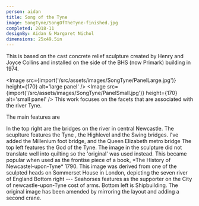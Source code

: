 ```yaml
---
person: aidan
title: Song of the Tyne
image: SongTyne/SongOfTheTyne-finished.jpg
completed: 2018-11
designBy: Aidan & Margaret Nichol
dimensions: 25x49.5in
---
```



This is based on the cast concrete relief sculpture created by Henry and Joyce Collins and installed
on the side of the BHS (now Primark) building in 1974.

<Image
  src={import('/src/assets/images/SongTyne/PanelLarge.jpg')}
  height={170}
  alt='large panel'
/>
<Image
  src={import('/src/assets/images/SongTyne/PanelSmall.jpg')}
  height={170}
  alt='small panel'
/>
This work focuses on the facets that are associated with the river Tyne.

The main features are

<TextImage left='SongTyne/BridgesOriginal.jpg' right='Bridges.svg'>
  In the top right are the bridges on the river in central Newcastle. The scuplture
  features the Tyne , the Highlevel and the Swing bridges. I've added the Millenium foot
  bridge, and the Queen Elizabeth metro bridge
</TextImage>
<TextImage left='SongTyne/TyneGod1.jpg' right='SongTyne/TyneGod2.jpg'>
  The top left features the God of the Tyne. The image in the sculpture did not translate
  well into quilting so the 'original' was used instead. This became popular when used as
  the frontise piece of a book, *The History of Newcastel-upon-Tyne* 1790. This image was
  derived from one of the sculpted heads on Sommerset House in London, depicting the seven
  river of England
</TextImage>
<TextImage right='SongTyne/Seahorse.jpg'>
  Bottom right --- Seahorses features as the supporter on the City of newcastle-upon-Tyne
  cost of arms.
</TextImage>
<TextImage left='SongTyne/ShipBuilding.jpg' height={200}>
  Bottom left is Shipbuilding. The original image has been amended by mirroring the layout
  and adding a second crane.
</TextImage>
